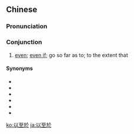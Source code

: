 {{also|以至于}}
==Chinese==
{{zh-forms|s=以至于|type=21}}

===Pronunciation===
{{zh-pron
|m=yǐzhìyú
|c=ji5 zi3 jyu1
|cat=con
}}

===Conjunction===
{{zh-con}}

# [[even]]; [[even if]]; go so far as to; to the extent that

====Synonyms====
* {{zh-l|乃至}}
* {{zh-l|乃至於}}
* {{zh-l|甚而}}
* {{zh-l|甚至}}
* {{zh-l|甚至於}}
* {{zh-l|以至}}

[[ko:以至於]]
[[ja:以至於]]